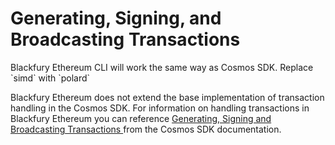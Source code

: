 
# Generating, Signing, and Broadcasting Transactions
<Callout type="info" emoji="ℹ️">
  Blackfury Ethereum CLI will work the same way as Cosmos SDK. Replace `simd` with `polard`
</Callout>

Blackfury Ethereum does not extend the base implementation of transaction handling in the Cosmos SDK.
For information on handling transactions in Blackfury Ethereum you can reference [Generating, Signing and Broadcasting Transactions
](https://docs.cosmos.network/v0.47/run-node/txs) 
from the Cosmos SDK documentation.